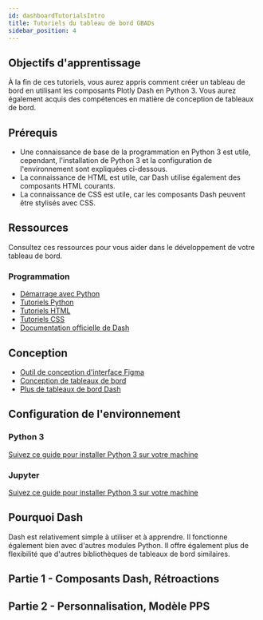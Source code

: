 ```yaml
---
id: dashboardTutorialsIntro
title: Tutoriels du tableau de bord GBADs
sidebar_position: 4
---
```


## Objectifs d'apprentissage
À la fin de ces tutoriels, vous aurez appris comment créer un tableau de bord en utilisant les composants Plotly Dash en Python 3. Vous aurez également acquis des compétences en matière de conception de tableaux de bord.

## Prérequis
<ul>
    <li>Une connaissance de base de la programmation en Python 3 est utile, cependant, l'installation de Python 3 et la configuration de l'environnement sont expliquées ci-dessous.</li>
    <li>La connaissance de HTML est utile, car Dash utilise également des composants HTML courants.</li>
    <li>La connaissance de CSS est utile, car les composants Dash peuvent être stylisés avec CSS.</li>
</ul>

## Ressources
Consultez ces ressources pour vous aider dans le développement de votre tableau de bord.
### Programmation
<ul>
    <li><a href="https://www.python.org/about/gettingstarted/">Démarrage avec Python</a></li>
    <li><a href="https://www.w3schools.com/python/">Tutoriels Python</a></li>
    <li><a href="https://www.w3schools.com/html/">Tutoriels HTML</a></li>
    <li><a href="https://www.w3schools.com/css/">Tutoriels CSS</a></li>
    <li><a href="https://dash.plotly.com/">Documentation officielle de Dash</a></li>
</ul>

## Conception
<ul>
    <li><a href="https://www.figma.com/">Outil de conception d'interface Figma</a></li>
    <li><a href="https://medium.muz.li/10-rules-of-dashboard-design-f1a4123028a2">Conception de tableaux de bord</a></li>
    <li><a href="https://dash.gallery/Portal/">Plus de tableaux de bord Dash</a></li>
</ul>

## Configuration de l'environnement
### Python 3
<a href="https://realpython.com/installing-python/">Suivez ce guide pour installer Python 3 sur votre machine</a>

### Jupyter
<a href="https://realpython.com/installing-python/">Suivez ce guide pour installer Python 3 sur votre machine</a>

## Pourquoi Dash
Dash est relativement simple à utiliser et à apprendre. Il fonctionne également bien avec d'autres modules Python. Il offre également plus de flexibilité que d'autres bibliothèques de tableaux de bord similaires.

## Partie 1 - Composants Dash, Rétroactions


<ReactPlayer url='https://www.youtube.com/watch?v=QLU_oRTMwr4' />


## Partie 2 - Personnalisation, Modèle PPS

<ReactPlayer url='https://www.youtube.com/watch?v=_lLCOS-YOYo' />

          